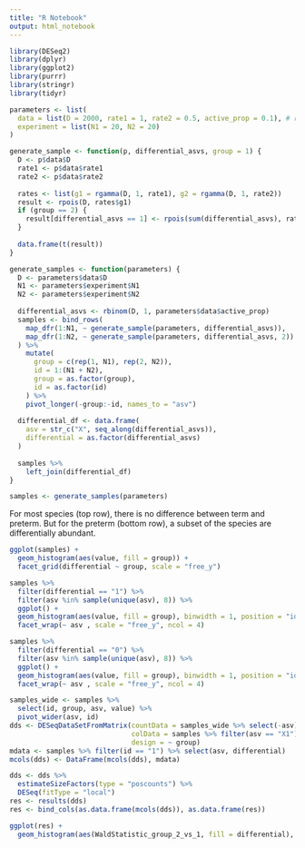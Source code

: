 ```yaml
---
title: "R Notebook"
output: html_notebook
---
```


```r
library(DESeq2)
library(dplyr)
library(ggplot2)
library(purrr)
library(stringr)
library(tidyr)
```

```r
parameters <- list(
  data = list(D = 2000, rate1 = 1, rate2 = 0.5, active_prop = 0.1), # rate 2 gives higher abundances
  experiment = list(N1 = 20, N2 = 20)
)

```

```r
generate_sample <- function(p, differential_asvs, group = 1) {
  D <- p$data$D 
  rate1 <- p$data$rate1
  rate2 <- p$data$rate2
  
  rates <- list(g1 = rgamma(D, 1, rate1), g2 = rgamma(D, 1, rate2))
  result <- rpois(D, rates$g1)  
  if (group == 2) {
    result[differential_asvs == 1] <- rpois(sum(differential_asvs), rates$g2)
  }
  
  data.frame(t(result))
}

generate_samples <- function(parameters) {
  D <- parameters$data$D 
  N1 <- parameters$experiment$N1
  N2 <- parameters$experiment$N2
  
  differential_asvs <- rbinom(D, 1, parameters$data$active_prop)
  samples <- bind_rows(
    map_dfr(1:N1, ~ generate_sample(parameters, differential_asvs)),
    map_dfr(1:N2, ~ generate_sample(parameters, differential_asvs, 2))
  ) %>%
    mutate(
      group = c(rep(1, N1), rep(2, N2)), 
      id = 1:(N1 + N2),
      group = as.factor(group),
      id = as.factor(id)
    ) %>%
    pivot_longer(-group:-id, names_to = "asv")
  
  differential_df <- data.frame(
    asv = str_c("X", seq_along(differential_asvs)),
    differential = as.factor(differential_asvs)
  )
  
  samples %>%
    left_join(differential_df)
}

samples <- generate_samples(parameters)
```

For most species (top row), there is no difference between term and preterm. But
for the preterm (bottom row), a subset of the species are differentially
abundant.

```r
ggplot(samples) +
  geom_histogram(aes(value, fill = group)) + 
  facet_grid(differential ~ group, scale = "free_y")
```

```r
samples %>%
  filter(differential == "1") %>%
  filter(asv %in% sample(unique(asv), 8)) %>%
  ggplot() +
  geom_histogram(aes(value, fill = group), binwidth = 1, position = "identity", alpha = 0.8) +
  facet_wrap(~ asv , scale = "free_y", ncol = 4)

samples %>%
  filter(differential == "0") %>%
  filter(asv %in% sample(unique(asv), 8)) %>%
  ggplot() +
  geom_histogram(aes(value, fill = group), binwidth = 1, position = "identity", alpha = 0.8) +
  facet_wrap(~ asv , scale = "free_y", ncol = 4)
```


```r
samples_wide <- samples %>%
  select(id, group, asv, value) %>%
  pivot_wider(asv, id)
dds <- DESeqDataSetFromMatrix(countData = samples_wide %>% select(-asv),
                              colData = samples %>% filter(asv == "X1") %>% select(group, id),
                              design = ~ group)
mdata <- samples %>% filter(id == "1") %>% select(asv, differential)
mcols(dds) <- DataFrame(mcols(dds), mdata)
```

```r
dds <- dds %>%
  estimateSizeFactors(type = "poscounts") %>%
  DESeq(fitType = "local")
res <- results(dds)
res <- bind_cols(as.data.frame(mcols(dds)), as.data.frame(res))
```

```r
ggplot(res) +
  geom_histogram(aes(WaldStatistic_group_2_vs_1, fill = differential), alpha = 0.9, position = "identity")
```

